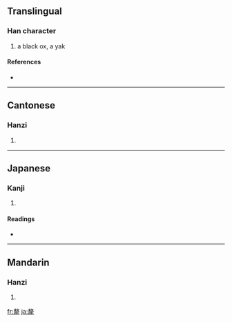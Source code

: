 {{also|氂}}
==Translingual==

===Han character===
{{Han char|rn=93|rad=牛|as=11|sn=15|four=5825<sub>1</sub>|canj=十大一竹手 (JKMHQ)}}

# a black ox, a yak

====References====
* {{Han ref|kx=0704.070|dkj=20154|dj=1116.380|hdz=31818.050|uh=729B|ud=29339|bh=BCF9|bd=48377}}

----

==Cantonese==

===Hanzi===
{{yue-hanzi|jyut=|y=lei4}}

# {{defn|Cantonese}}

----

==Japanese==

===Kanji===
{{ja-kanji|grade=|rs=牛11}}

# {{defn|Japanese}}

====Readings====
* {{ja-readings|on=[[ぼう]] (bō), [[みょう]] (myō), [[もう]] (mō), [[り]] (ri)|kun=[[からうし]] (karaushi), [[やく]] (yaku)}}

----

==Mandarin==

===Hanzi===
{{cmn-hanzi|pin=[[lí]] ([[li2]])|wg=li<sup>2</sup>}}

# {{defn|Mandarin}}

[[fr:犛]]
[[ja:犛]]